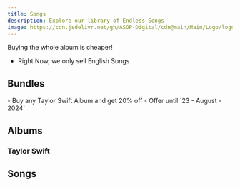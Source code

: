 ```yaml
---
title: Songs
description: Explore our library of Endless Songs
image: https://cdn.jsdelivr.net/gh/ASOP-Digital/cdn@main/Main/Logo/logo.png
---
```



<Aside type='tip'> 
    Buying the whole album is cheaper!
 </Aside>


- Right Now, we only sell English Songs


## Bundles
<CardGrid>
 <Card title="Tay's Love Bundle" icon='heart'>
    <Badge text="LIMITED OFFER" variant="tip" />
    - Buy any Taylor Swift Album and get 20% off
        - Offer until `23 - August - 2024`
</Card>


</CardGrid>

## Albums

### Taylor Swift

<CardGrid>

</CardGrid>


## Songs

